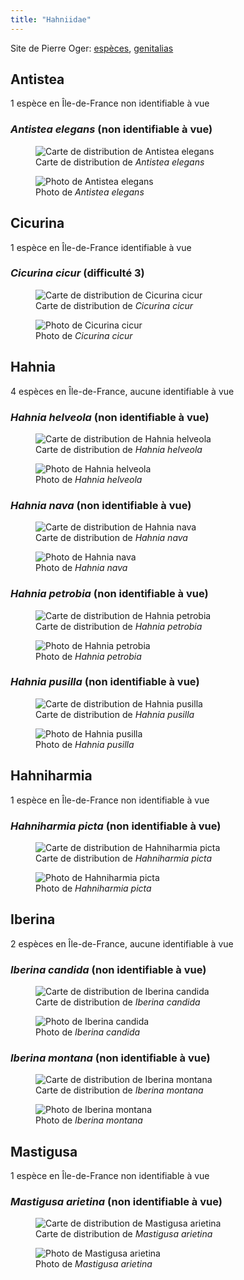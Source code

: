 ```yaml
---
title: "Hahniidae"
---
```


Site de Pierre Oger: [espèces](https://arachno.piwigo.com/index?/category/47-hahniidae), [genitalias](https://arachno.piwigo.com/index?/tags/1479-_hahniidae)



## Antistea

1 espèce en Île-de-France non identifiable à vue



### *Antistea elegans* (non identifiable à vue)

![Carte de distribution de *Antistea elegans*](https://asfra.fr/Site/User_pages/Atlas/LR_ASFRA_Hahniidae_Antistea%20elegans_2022-03-10.jpeg)

![Photo de *Antistea elegans*](chemin/vers/photo.jpg)



## Cicurina

1 espèce en Île-de-France identifiable à vue



### *Cicurina cicur* (difficulté 3)

![Carte de distribution de *Cicurina cicur*](https://asfra.fr/Site/User_pages/Atlas/LR_ASFRA_Hahniidae_Cicurina%20cicur_2022-03-10.jpeg)

![Photo de *Cicurina cicur*](chemin/vers/photo.jpg)



## Hahnia

4 espèces en Île-de-France, aucune identifiable à vue



### *Hahnia helveola* (non identifiable à vue)

![Carte de distribution de *Hahnia helveola*](https://asfra.fr/Site/User_pages/Atlas/LR_ASFRA_Hahniidae_Hahnia%20helveola_2022-03-10.jpeg)

![Photo de *Hahnia helveola*](chemin/vers/photo.jpg)



### *Hahnia nava* (non identifiable à vue)

![Carte de distribution de *Hahnia nava*](https://asfra.fr/Site/User_pages/Atlas/LR_ASFRA_Hahniidae_Hahnia%20nava_2022-03-10.jpeg)

![Photo de *Hahnia nava*](chemin/vers/photo.jpg)



### *Hahnia petrobia* (non identifiable à vue)

![Carte de distribution de *Hahnia petrobia*](https://asfra.fr/Site/User_pages/Atlas/LR_ASFRA_Hahniidae_Hahnia%20petrobia_2022-03-10.jpeg)

![Photo de *Hahnia petrobia*](chemin/vers/photo.jpg)



### *Hahnia pusilla* (non identifiable à vue)

![Carte de distribution de *Hahnia pusilla*](https://asfra.fr/Site/User_pages/Atlas/LR_ASFRA_Hahniidae_Hahnia%20pusilla_2022-03-10.jpeg)

![Photo de *Hahnia pusilla*](chemin/vers/photo.jpg)



## Hahniharmia

1 espèce en Île-de-France non identifiable à vue



### *Hahniharmia picta* (non identifiable à vue)

![Carte de distribution de *Hahniharmia picta*](https://asfra.fr/Site/User_pages/Atlas/LR_ASFRA_Hahniidae_Hahniharmia%20picta_2022-03-10.jpeg)

![Photo de *Hahniharmia picta*](chemin/vers/photo.jpg)



## Iberina

2 espèces en Île-de-France, aucune identifiable à vue



### *Iberina candida* (non identifiable à vue)

![Carte de distribution de *Iberina candida*](https://asfra.fr/Site/User_pages/Atlas/LR_ASFRA_Hahniidae_Iberina%20candida_2022-03-10.jpeg)

![Photo de *Iberina candida*](chemin/vers/photo.jpg)



### *Iberina montana* (non identifiable à vue)

![Carte de distribution de *Iberina montana*](https://asfra.fr/Site/User_pages/Atlas/LR_ASFRA_Hahniidae_Iberina%20montana_2022-03-10.jpeg)

![Photo de *Iberina montana*](chemin/vers/photo.jpg)



## Mastigusa

1 espèce en Île-de-France non identifiable à vue



### *Mastigusa arietina* (non identifiable à vue)

![Carte de distribution de *Mastigusa arietina*](https://asfra.fr/Site/User_pages/Atlas/LR_ASFRA_Hahniidae_Mastigusa%20arietina_2022-03-10.jpeg)

![Photo de *Mastigusa arietina*](chemin/vers/photo.jpg)



